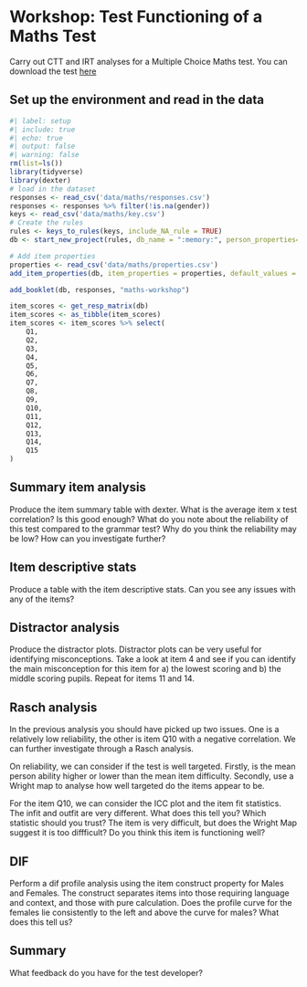 # Workshop: Test Functioning of a Maths Test

Carry out CTT and IRT analyses for a Multiple Choice Maths test. You can download the test [here](https://cm3-datasets.s3.eu-west-1.amazonaws.com/data/maths-start.pdf)

## Set up the environment and read in the data

```r
#| label: setup
#| include: true
#| echo: true
#| output: false
#| warning: false
rm(list=ls())
library(tidyverse)
library(dexter)
# load in the dataset
responses <- read_csv('data/maths/responses.csv')
responses <- responses %>% filter(!is.na(gender))
keys <- read_csv('data/maths/key.csv')
# Create the rules
rules <- keys_to_rules(keys, include_NA_rule = TRUE)
db <- start_new_project(rules, db_name = ":memory:", person_properties=list(gender=""))

# Add item properties
properties <- read_csv('data/maths/properties.csv')
add_item_properties(db, item_properties = properties, default_values = NULL)

add_booklet(db, responses, "maths-workshop") 

item_scores <- get_resp_matrix(db)
item_scores <- as_tibble(item_scores)
item_scores <- item_scores %>% select(
    Q1,
    Q2,
    Q3,
    Q4,
    Q5,
    Q6,
    Q7,
    Q8,
    Q9,
    Q10,
    Q11,
    Q12,
    Q13,
    Q14,
    Q15
)
```

## Summary item analysis

Produce the item summary table with dexter.
What is the average item x test correlation? Is this good enough?
What do you note about the reliability of this test compared to the grammar test? Why do you think the reliability may be low? How can you investigate further?

## Item descriptive stats

Produce a table with the item descriptive stats. Can you see any issues with any of the items?

## Distractor analysis

Produce the distractor plots. Distractor plots can be very useful for identifying misconceptions. Take a look at item 4 and see if you can identify the main misconception for this item for a) the lowest scoring and b) the middle scoring pupils. Repeat for items 11 and 14.

## Rasch analysis
In the previous analysis you should have picked up two issues. One is a relatively low reliability, the other is item Q10 with a negative correlation. We can further investigate through a Rasch analysis.

On reliability, we can consider if the test is well targeted. Firstly, is the mean person ability higher or lower than the mean item difficulty. Secondly, use a Wright map to analyse how well targeted do the items appear to be.

For the item Q10, we can consider the ICC plot and the item fit statistics. The infit and outfit are very different. What does this tell you? Which statistic should you trust? The item is very difficult, but does the Wright Map suggest it is too diffficult? Do you think this item is functioning well?

## DIF
Perform a dif profile analysis using the item construct property for Males and Females. The construct separates items into those requiring language and context, and those with pure calculation. Does the profile curve for the females lie consistently to the left and above the curve for males? What does this tell us?

## Summary
What feedback do you have for the test developer?